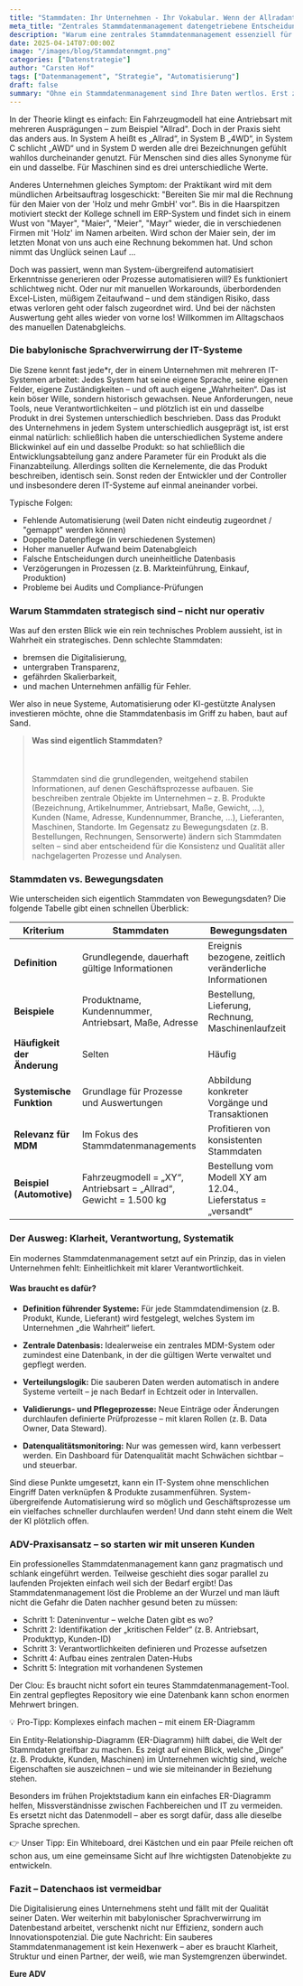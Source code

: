 ```yaml
---
title: "Stammdaten: Ihr Unternehmen - Ihr Vokabular. Wenn der Allradantrieb zum Stolperstein wird"
meta_title: "Zentrales Stammdatenmanagement datengetriebene Entscheidungen"
description: "Warum eine zentrales Stammdatenmanagement essenziell für Unternehmen ist – und wie es sich pragmatisch umsetzen lässt."
date: 2025-04-14T07:00:00Z
image: "/images/blog/Stammdatenmgmt.png"
categories: ["Datenstrategie"]
author: "Carsten Hof"
tags: ["Datenmanagement", "Strategie", "Automatisierung"]
draft: false
summary: "Ohne ein Stammdatenmanagement sind Ihre Daten wertlos. Erst zentral gepflegte, unternehmensweit genutzte Stammdaten, erlauben es Zusammenhänge zu erkennen und datengetrieben Entscheidungen zu treffen."
---
```


In der Theorie klingt es einfach: Ein Fahrzeugmodell hat eine Antriebsart mit mehreren Ausprägungen – zum Beispiel "Allrad". Doch in der Praxis sieht das anders aus. In System A heißt es „Allrad“, in System B „4WD“, in System C schlicht „AWD“ und in System D werden alle drei Bezeichnungen gefühlt wahllos durcheinander genutzt. Für Menschen sind dies alles Synonyme für ein und dasselbe. Für Maschinen sind es drei unterschiedliche Werte.

Anderes Unternehmen gleiches Symptom: der Praktikant wird mit dem mündlichen Arbeitsauftrag losgeschickt: "Bereiten Sie mir mal die Rechnung für den Maier von der 'Holz und mehr GmbH' vor". Bis in die Haarspitzen motiviert steckt der Kollege schnell im ERP-System und findet sich in einem Wust von "Mayer", "Maier", "Meier", "Mayr" wieder, die in verschiedenen Firmen mit 'Holz' im Namen arbeiten. Wird schon der Maier sein, der im letzten Monat von uns auch eine Rechnung bekommen hat. Und schon nimmt das Unglück seinen Lauf ...

Doch was passiert, wenn man System-übergreifend automatisiert Erkenntnisse generieren oder Prozesse automatisieren will? Es funktioniert schlichtweg nicht. Oder nur mit manuellen Workarounds, überbordenden Excel-Listen, müßigem Zeitaufwand – und dem ständigen Risiko, dass etwas verloren geht oder falsch zugeordnet wird. Und bei der nächsten Auswertung geht alles wieder von vorne los! Willkommen im Alltagschaos des manuellen Datenabgleichs.

### Die babylonische Sprachverwirrung der IT-Systeme
Die Szene kennt fast jede*r, der in einem Unternehmen mit mehreren IT-Systemen arbeitet: Jedes System hat seine eigene Sprache, seine eigenen Felder, eigene Zuständigkeiten – und oft auch eigene „Wahrheiten“. Das ist kein böser Wille, sondern historisch gewachsen. Neue Anforderungen, neue Tools, neue Verantwortlichkeiten – und plötzlich ist ein und dasselbe Produkt in drei Systemen unterschiedlich beschrieben. Dass das Produkt des Unternehmens in jedem System unterschiedlich ausgeprägt ist, ist erst einmal natürlich: schließlich haben die unterschiedlichen Systeme andere Blickwinkel auf ein und dasselbe Produkt: so hat schließlich die Entwicklungsabteilung ganz andere Parameter für ein Produkt als die Finanzabteilung. Allerdings sollten die Kernelemente, die das Produkt beschreiben, identisch sein. Sonst reden der Entwickler und der Controller und insbesondere deren IT-Systeme auf einmal aneinander vorbei.

Typische Folgen:

- Fehlende Automatisierung (weil Daten nicht eindeutig zugeordnet / "gemappt" werden können)
- Doppelte Datenpflege (in verschiedenen Systemen)
- Hoher manueller Aufwand beim Datenabgleich
- Falsche Entscheidungen durch uneinheitliche Datenbasis
- Verzögerungen in Prozessen (z. B. Markteinführung, Einkauf, Produktion)
- Probleme bei Audits und Compliance-Prüfungen

### Warum Stammdaten strategisch sind – nicht nur operativ
Was auf den ersten Blick wie ein rein technisches Problem aussieht, ist in Wahrheit ein strategisches. Denn schlechte Stammdaten:

- bremsen die Digitalisierung,
- untergraben Transparenz,
- gefährden Skalierbarkeit,
- und machen Unternehmen anfällig für Fehler.

Wer also in neue Systeme, Automatisierung oder KI-gestützte Analysen investieren möchte, ohne die Stammdatenbasis im Griff zu haben, baut auf Sand.

> **Was sind eigentlich Stammdaten?** <br></br> <br></br>
  Stammdaten sind die grundlegenden, weitgehend stabilen Informationen, auf denen Geschäftsprozesse aufbauen. Sie        beschreiben zentrale Objekte im Unternehmen – z. B.  Produkte (Bezeichnung, Artikelnummer, Antriebsart, Maße, Gewicht, …), Kunden (Name, Adresse, Kundennummer, Branche, …), Lieferanten, Maschinen, Standorte.
  Im Gegensatz zu Bewegungsdaten (z. B. Bestellungen, Rechnungen, Sensorwerte) ändern sich Stammdaten selten – sind aber entscheidend für die Konsistenz und Qualität aller nachgelagerten Prozesse und Analysen.

### Stammdaten vs. Bewegungsdaten

Wie unterscheiden sich eigentlich Stammdaten von Bewegungsdaten? Die folgende Tabelle gibt einen schnellen Überblick:

| **Kriterium**              | **Stammdaten**                                                | **Bewegungsdaten**                                            |
|---------------------------|---------------------------------------------------------------|---------------------------------------------------------------|
| **Definition**            | Grundlegende, dauerhaft gültige Informationen                 | Ereignis bezogene, zeitlich veränderliche Informationen        |
| **Beispiele**             | Produktname, Kundennummer, Antriebsart, Maße, Adresse         | Bestellung, Lieferung, Rechnung, Maschinenlaufzeit            |
| **Häufigkeit der Änderung** | Selten                                                       | Häufig                                                        |
| **Systemische Funktion**  | Grundlage für Prozesse und Auswertungen                        | Abbildung konkreter Vorgänge und Transaktionen                |
| **Relevanz für MDM**      | Im Fokus des Stammdatenmanagements                             | Profitieren von konsistenten Stammdaten                       |
| **Beispiel (Automotive)** | Fahrzeugmodell = „XY“, Antriebsart = „Allrad“, Gewicht = 1.500 kg | Bestellung vom Modell XY am 12.04., Lieferstatus = „versandt“ |


### Der Ausweg: Klarheit, Verantwortung, Systematik
Ein modernes Stammdatenmanagement setzt auf ein Prinzip, das in vielen Unternehmen fehlt: Einheitlichkeit mit klarer Verantwortlichkeit.

#### Was braucht es dafür?
- **Definition führender Systeme:**
Für jede Stammdatendimension (z. B. Produkt, Kunde, Lieferant) wird festgelegt, welches System im Unternehmen „die Wahrheit“ liefert.

- **Zentrale Datenbasis:** Idealerweise ein zentrales MDM-System oder zumindest eine Datenbank, in der die gültigen Werte verwaltet und gepflegt werden.

- **Verteilungslogik:** Die sauberen Daten werden automatisch in andere Systeme verteilt – je nach Bedarf in Echtzeit oder in Intervallen.

- **Validierungs- und Pflegeprozesse:** Neue Einträge oder Änderungen durchlaufen definierte Prüfprozesse – mit klaren Rollen (z. B. Data Owner, Data Steward).

- **Datenqualitätsmonitoring:** Nur was gemessen wird, kann verbessert werden. Ein Dashboard für Datenqualität macht Schwächen sichtbar – und steuerbar.

Sind diese Punkte umgesetzt, kann ein IT-System ohne menschlichen Eingriff Daten verknüpfen & Produkte zusammenführen. System-übergreifende Automatisierung wird so möglich und Geschäftsprozesse um ein vielfaches schneller durchlaufen werden! Und dann steht einem die Welt der KI plötzlich offen.

### ADV-Praxisansatz – so starten wir mit unseren Kunden
Ein professionelles Stammdatenmanagement kann ganz pragmatisch und schlank eingeführt werden. Teilweise geschieht dies sogar parallel zu laufenden Projekten einfach weil sich der Bedarf ergibt! Das Stammdatenmanagement löst die Probleme an der Wurzel und man läuft nicht die Gefahr die Daten nachher gesund beten zu müssen:

- Schritt 1: Dateninventur – welche Daten gibt es wo?
- Schritt 2: Identifikation der „kritischen Felder“ (z. B. Antriebsart, Produkttyp, Kunden-ID)
- Schritt 3: Verantwortlichkeiten definieren und Prozesse aufsetzen
- Schritt 4: Aufbau eines zentralen Daten-Hubs
- Schritt 5: Integration mit vorhandenen Systemen

Der Clou: Es braucht nicht sofort ein teures Stammdatenmanagement-Tool. Ein zentral gepflegtes Repository wie eine Datenbank kann schon enormen Mehrwert bringen.

💡 Pro-Tipp: Komplexes einfach machen – mit einem ER-Diagramm

Ein Entity-Relationship-Diagramm (ER-Diagramm) hilft dabei, die Welt der Stammdaten greifbar zu machen. Es zeigt auf einen Blick, welche „Dinge“ (z. B. Produkte, Kunden, Maschinen) im Unternehmen wichtig sind, welche Eigenschaften sie auszeichnen – und wie sie miteinander in Beziehung stehen.

Besonders im frühen Projektstadium kann ein einfaches ER-Diagramm helfen, Missverständnisse zwischen Fachbereichen und IT zu vermeiden. Es ersetzt nicht das Datenmodell – aber es sorgt dafür, dass alle dieselbe Sprache sprechen.

👉 Unser Tipp: Ein Whiteboard, drei Kästchen und ein paar Pfeile reichen oft schon aus, um eine gemeinsame Sicht auf Ihre wichtigsten Datenobjekte zu entwickeln.


### Fazit – Datenchaos ist vermeidbar
Die Digitalisierung eines Unternehmens steht und fällt mit der Qualität seiner Daten. Wer weiterhin mit babylonischer Sprachverwirrung im Datenbestand arbeitet, verschenkt nicht nur Effizienz, sondern auch Innovationspotenzial. Die gute Nachricht: Ein sauberes Stammdatenmanagement ist kein Hexenwerk – aber es braucht Klarheit, Struktur und einen Partner, der weiß, wie man Systemgrenzen überwindet.

**Eure ADV**
